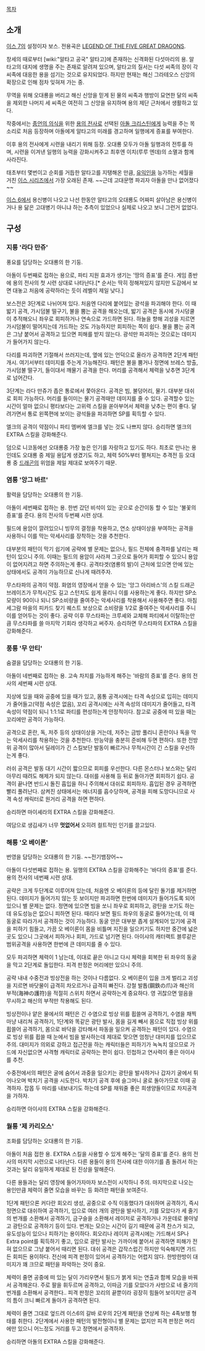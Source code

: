 [[목차]]

== 소개 ==
[[이스 7]]의 설정이자 보스.
전용곡은 [http://www.youtube.com/watch?v=6OQlhd6QxsU&feature=related LEGEND OF THE FIVE GREAT DRAGONS].

창세의 때로부터 [wiki:"알타고 공국" 알타고]에 존재하는 신격화된 다섯마리의 용. 알타고의 대지에 생명을 주는 존재로 알려져 있으며, 알타고의 질서는 다섯 씨족의 장이 각 씨족에 대응한 용을 섬기는 것으로 유지되었다. 하지만 현재는 해신 그라테오스 신앙의 확장으로 인해 점차 잊혀져 가는 중.

무역을 위해 오대룡을 버리고 해신 신앙을 믿게 된 물의 씨족과 행방이 묘연한 달의 씨족을 제외한 나머지 세 씨족은 여전히 그 신앙을 유지하며 용의 제단 근처에서 생활하고 있다.

작중에서는 [[종언의 의식]]을 위한 [[용의 전사]]로 선택된 [[아돌 크리스틴]]에게 능력을 주는 목소리로 처음 등장하며 아돌에게 알타고의 미래를 경고하며 일행에게 증표를 부여한다.

이후 용의 전사에게 시련을 내리기 위해 등장. 오대룡 모두가 아돌 일행과의 전투를 하며, 시련을 이겨낸 일행의 능력을 강화시켜주고 최후엔 이치(루루 엔데)의 소멸과 함께 사라진다.

태초부터 몇번이고 순회를 거듭한 알타고를 지탱해온 만큼, [[유익인]]을 능가하는 세월을 거친 [[이스 시리즈]]에서 가장 오래된 존재. ~~근데 고대문명 파괴자 아돌을 만나 없어졌다~~

[[이스 6]]에서 용신병이 나오고 나선 한동안 알타고의 오대룡도 어짜피 살아남은 용신병이거나 용 닮은 고대병기 아니냐 하는 추측이 있었으나 실제로 나오고 보니 그런거 없었다.

== 구성 ==
=== 지룡 '라다 만쥬' ===
풍요를 담당하는 오대룡의 한 기둥.

아돌이 두번째로 접하는 용으로, 파티 지원 효과가 생기는 '땅의 증표'를 준다. 게임 종반에 용의 전사의 첫 시련 상대로 나타난다.[* 순서는 딱히 정해져있지 않지만 도감에서 보면 대놓고 처음에 공략하라는 듯이 레벨이 제일 낮다.]

보스전은 3단계로 나뉘어져 있다. 처음엔 다리에 붙어있는 광석을 파괴해야 한다. 이 때 밟기 공격, 가시덤불 떨구기, 불을 뿜는 공격을 해오는데, 밟기 공격은 동시에 가시덩쿨이 추적해오니 좌우로 회피하거나 연속으로 가드하면 된다. 하늘을 향해 괴성을 지르면 가시덤불이 떨어지는데 가드하는 것도 가능하지만 회피하는 쪽이 쉽다. 불을 뿜는 공격은 그냥 붙어서 공격하고 있으면 피해를 받지 않는다. 광석만 파괴하는 것으로는 데미지가 들어가지 않는다.

다리를 파괴하면 기절해서 쓰러지는데, 옆에 있는 언덕으로 올라가 공격하면 2단계 패턴 개시. 여기서부터 데미지를 주는게 가능해진다. 패턴은 불을 뿜거나 정면에 브레스 방출, 가시덤불 떨구기, 들이대서 깨물기 공격을 한다. 머리를 공격해서 체력을 낮추면 3단계로 넘어간다.

3단계는 라다 만쥬가 좁은 통로에서 쫓아온다. 공격은 빔, 불덩어리, 물기. 대부분 대쉬로 회피 가능하다. 머리를 들이미는 물기 공격때만 데미지를 줄 수 있다. 공격할수 있는 시간이 얼마 없으니 평타보다는 고위력 스킬을 쏟아부어서 체력을 낮추는 편이 좋다. 달려가면서 통로 왼쪽편에 보이는 광석들을 파괴하면 SP를 획득할 수 있다.

엘크의 공격이 약점이니 파티 멤버에 엘크를 넣는 것도 나쁘지 않다. 승리하면 엘크의 EXTRA 스킬을 강화해준다.

덤으로 니코동에선 오대룡중 가장 높은 인기를 자랑하고 있기도 하다. 최초로 만나는 용인데도 오대룡 중 제일 용답게 생겼기도 하고, 체력 50%부터 펼쳐지는 추격전 등 오대룡 중 [[드래곤]]의 위엄을 제일 제대로 보여주기 때문.

=== 염룡 '앙그 바르' ===
활력을 담당하는 오대룡의 한 기둥.

아돌이 세번째로 접하는 용. 한번 갔던 비석이 있는 곳으로 순간이동 할 수 있는 '불꽃의 증표'를 준다. 용의 전사의 두번째 시련 상대.

필드에 용암이 깔려있으니 빙무의 결정을 착용하고, 연소 상태이상을 부여하는 공격을 사용하니 이를 막는 악세사리를 장착하는 것을 추천한다.

대부분의 패턴이 막기 쉽기에 공략에 별 문제는 없으나, 필드 전체에 충격파를 날리는 패턴이 있으니 주의. 이때는 필드의 용암이 사라져 그곳으로 들어가 회피할 수 있으니 용암이 없어지려고 하면 주의하는게 좋다. 공격타겟(염룡의 발)이 근처에 있으면 안에 있는 상태에서도 공격이 가능하므로 신나게 때려주자.

무스타파의 공격이 약점. 화염의 영장에서 얻을 수 있는 '앙그 아리바스'의 스킬 드래곤 브레이즈가 무적시간도 길고 스턴치도 쉽게 올리니 이를 사용하는게 좋다. 하지만 SP소모량이 90이나 되니 SP소비량을 줄여주는 악세사리를 착용해서 사용해주면 좋다. 마침 세그람 마을의 피카드 찾기 퀘스트 보상으로 소비량을 1/2로 줄여주는 악세사리를 주니 이를 얻어두는 것이 좋다. 공략 이후 무스타파는 크루셰와 교체해 파티에서 이탈하는만큼 무스타파를 쓸 마지막 기회라 생각하고 써주자. 승리하면 무스타파의 EXTRA 스킬을 강화해준다.

=== 풍룡 '무 안티' ===
숨결을 담당하는 오대룡의 한 기둥.

아돌이 네번째로 접하는 용. 고속 차지를 가능하게 해주는 '바람의 증표'를 준다. 용의 전사의 세번째 시련 상대.

지상에 있을 때와 공중에 있을 때가 있고, 몸통 공격시에는 타격 속성으로 입히는 데미지가 줄어들고(약점 속성은 없음), 꼬리 공격시에는 사격 속성의 데미지가 줄어들고, 타격 속성이 약점이 되니 1:1:1로 파티를 편성하는게 안정적이다.
참고로 공중에 떠 있을 때는 꼬리에만 공격이 가능하다.

공격으로 혼란, 독, 저주 등의 상태이상을 거는데, 저주는 금방 풀리니 혼란이나 독을 막는 악세사리를 착용하는 것을 추천한다. 만능약을 충분히 준비해 두면 편하다. 또한 전방위 공격이 많아서 딜레이가 긴 스킬보단 발동이 빠르거나 무적시간이 긴 스킬을 우선하는게 좋다.

러쉬 공격은 발동 대기 시간이 짧으므로 회피를 우선한다. 다른 몬스터나 보스와는 달리 아무리 때려도 해제가 되지 않는다. 대쉬를 사용해 등 뒤로 돌아가면 회피하기 쉽다. 공격이 끝나면 반드시 돌진 흡입을 하니 주의해서 대쉬로 회피하자. 흡입된 경우 공격하면 빨리 풀려난다. 삼켜진 상태에서는 에너지를 흡수당하며, 공격을 피해 도망다니므로 사격 속성 캐릭터로 원거리 공격을 하면 편하다.

승리하면 마이셰라의 EXTRA 스킬을 강화해준다.

여담으로 생김새가 너무 '''멋없어서''' 오히려 컬트적인 인기를 끌고있다.

=== 해룡 '오 베이론' ===
번영을 담당하는 오대룡의 한 기둥.
~~전기뱀장어~~

아돌이 다섯번째로 접하는 용. 일행의 EXTRA 스킬을 강화해주는 '바다의 증표'를 준다. 용의 전사의 네번째 시련 상대.

공략은 크게 두단계로 이루어져 있는데, 처음엔 오 베이론의 등에 달린 돌기를 제거하면 된다. 데미지가 들어가지 않는 듯 보이지만 파괴하면 한번에 데미지가 들어가도록 되어있으니 별 문제는 없다. 정면에 있으면 빔을 쏘니 좌우로 회피하고, 광탄을 쏘기도 하는데 유도성능은 없으니 피하면 된다. 때리다 보면 필드 좌우의 동굴로 들어가는데, 이 때 동굴로 따라가서 공격하는 것이 가능하다. 동굴 안은 대부분 좁게 설계되어 있기에 공격을 피하기 힘들고, 가끔 오 베이론이 몸을 비틀며 지진을 일으키기도 하지만 중간에 넓은 곳도 있으니 그곳에서 피하거나 회피, 가드로 넘기면 된다. 아이샤의 캐터랙트 블루같은 범위공격을 사용하면 한번에 큰 데미지를 줄 수 있다. 

모두 파괴하면 체력이 1 남는데, 이대로 끝은 아니고 다시 체력을 회복한 뒤 좌우의 동굴을 막고 2단계로 돌입한다. 피격 판정은 머리에만 있으니 주의.

공략 내내 수중전과 빙상전을 하는 것이나 다름없다. 오 베이론이 입을 크게 벌리고 괴성을 지르면 바닷물이 급격히 차오르거나 급격히 빠진다. 강철 발톱(鋼鉄の爪)과 해신의 부적(海神の護符)을 적절히 스위치 하면서 공략하는게 중요하다. 영 귀찮으면 얼음을 무시하고 해신의 부적만 착용해도 된다.

빙상전이나 얕은 물에서의 패턴은 긴 수염으로 빙상 위를 휩쓸며 공격하기, 수염을 채찍마냥 내리쳐 공격하기, 1단계와 똑같은 광탄 발사, 몸을 길게 빼서 몸으로 직접 빙상 위를 휩쓸어 공격하기, 몸으로 바닥을 강타해서 파동을 일으켜 공격하는 패턴이 있다. 수염으로 빙상 위를 휩쓸 때 눈에서 빔을 발사하는데 제대로 맞으면 엄청난 대미지를 입으므로 주의. 대미지가 의외로 강하고 접근전을 하는 캐릭터들은 피하기가 녹녹치 않으므로 가드에 자신없으면 사격형 캐릭터로 공략하는 편이 쉽다. 민첩하고 연사력이 좋은 아이샤를 추천.

수중전에서의 패턴은 굴에 숨어서 과중을 일으키는 광탄을 발사하거나 갑자기 굴에서 튀어나오며 박치기 공격을 시도한다. 박치기 공격 후에 슬그머니 굴로 돌아가므로 이때 공격하자. 잡몹 두 마리를 내보내기도 하는데 SP를 채워줄 좋은 희생양들이므로 차지공격을 가하자.

승리하면 아이샤의 EXTRA 스킬을 강화해준다.

=== 월룡 '제 카리오스' ===
조화를 담당하는 오대룡의 한 기둥.

아돌이 처음 접한 용. EXTRA 스킬을 사용할 수 있게 해주는 '달의 증표'를 준다. 용의 전사의 마지막 시련으로 나타난다. 다른 용들이 용의 전사에 대한 이야기를 좀 돌려서 하는 것과는 달리 유일하게 제대로 된 진상을 말해준다.

다른 용들과는 달리 영장에 들어가자마자 보스전이 시작하니 주의. 마지막으로 나오는 용인만큼 체력이 줄면 모습을 바꾸는 등 화려한 패턴을 보여준다.

1단계 패턴으론 커다란 회오리 생성, 공중으로 수직 이동했다가 대쉬하며 공격하기, 즉시 정면으로 대쉬하여 공격하기, 입으로 여러 개의 광탄을 발사하기, 기를 모았다가 세 줄기의 번개를 소환해서 공격하기, 금구슬을 소환해서 레이저로 공격하거나 가운데로 몰아넣고 광탄으로 공격하기 등이 있다. 번개는 모으는 시간이 길기 때문에 공격 찬스가 되고, 유도성능이 있으나 피하기는 용이하다. 회오리나 레이저 공격시에는 가드해서 SP나 Extra point를 획득하기 좋고, 입으로 광탄 발사는 가까이에 붙어서 공격하면 피해가 전혀 없으므로 그냥 붙어서 때리면 된다. 대쉬 공격은 갑작스럽긴 하지만 익숙해지면 가드든 회피든 용이하다. 전신에 피격 판정이 있어서 공격하기는 어렵지 않다. 한방한방이 대미지가 꽤 크므로 패턴을 파악하는 것이 중요.

체력이 줄면 공중에 떠 있는 달이 가리우면서 필드가 붉게 되는 연출과 함께 모습을 바꿔서 공격해온다. 주로 팔을 휘두르며 공격하고, 이따금 기를 모았다가 사방으로 네 줄기의 번개를 소환해서 공격한다.. 피격 판정은 꼬리의 끝뿐이라 굉장히 힘들어 보이지만 공격의 틈이 크니 빠르게 돌아가 공격하면 된다.

체력이 줄면 그대로 엎드려 이스6의 갈바 로우의 2단계 패턴을 연상케 하는 4족보행 형태를 취한다. 2단계에서 사용한 패턴의 발전형이니 별 문제는 없지만 피격 판정은 머리에만 있으니 어느정도 거리를 두고 정면에서 공격하자.

승리하면 아돌의 EXTRA 스킬을 강화해준다.
